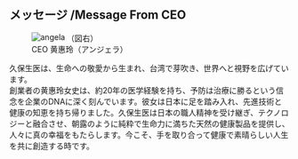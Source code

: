 <h2 class="text-xl md:text-3xl font-bold text-center tracking-widest leading-loose">メッセージ /Message From CEO</h2>

<div class="mx-auto w-full max-w-3xl text-md mt-8 flex flex-col">
  <div class="w-full flex flex-col md:flex-row gap-4 items-center">
  <div>
  <figure class="flex flex-col">
  <img align="left" src="/images/ceo__.jpg" alt="angela" class="text-center w-1/2 sm:w-full mx-auto sm:mr-4 mb-4" />
  <figcaption class="text-center text-sm">（図右）<br />CEO 黄惠玲（アンジェラ）</figcaption>
  </figure>
  </div>
  <div class="text-justify">
  <p>
  久保生医は、生命への敬愛から生まれ、台湾で芽吹き、世界へと視野を広げています。
  <br />
  創業者の黄惠玲女史は、約20年の医学経験を持ち、予防は治療に勝るという信念を企業のDNAに深く刻んでいます。彼女は日本に足を踏み入れ、先進技術と健康の知恵を持ち帰りました。久保生医は日本の職人精神を受け継ぎ、テクノロジーと融合させ、朝露のように純粋で生命力に満ちた天然の健康製品を提供し、人々に真の幸福をもたらします。今こそ、手を取り合って健康で素晴らしい人生を共に創造する時です。
  </p>
  </div>
  </div>
</div>
